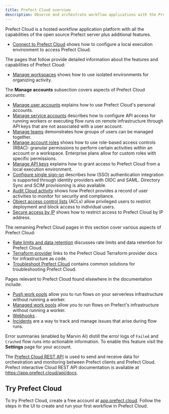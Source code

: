 ```yaml
---
title: Prefect Cloud overview
description: Observe and orchestrate workflow applications with the Prefect Cloud platform.
---
```


Prefect Cloud is a hosted workflow application platform with all the capabilities of the open source Prefect server plus additional features.

- [Connect to Prefect Cloud](/3.0/manage/cloud/connect-to-cloud/) shows how to configure a local execution environment to access Prefect Cloud.

The pages that follow provide detailed information about the features and capabilities of Prefect Cloud:

- [Manage workspaces](/3.0/manage/cloud/workspaces/) shows how to use isolated environments for organizing activity.

The **Manage accounts** subsection covers aspects of Prefect Cloud accounts:
- [Manage user accounts](/3.0/manage/cloud/manage-users/) explains how to use Prefect Cloud's personal accounts.
- [Manage service accounts](/3.0/manage/cloud/manage-users/service-accounts/) describes how to configure API access for running workers or executing flow runs on remote infrastructure through API keys that are not associated with a user account. <span class="badge pro"></span> <span class="badge enterprise"></span>
- [Manage teams](/3.0/manage/cloud/manage-users/manage-teams/) demonstrates how groups of users can be managed together. <span class="badge enterprise"></span>
- [Manage account roles](/3.0/manage/cloud/manage-users/manage-roles/) shows how to use role-based access controls (RBAC): granular permissions to perform certain activities within an account or a workspace. Enterprise plans allow for custom roles with specific permissions. 
- [Manage API keys](/3.0/manage/cloud/manage-users/api-keys/) explains how to grant access to Prefect Cloud from a local execution environment.
- [Configure single sign-on](/3.0/manage/cloud/manage-users/configure-sso/) describes how (SSO) authentication integration is supported through identity providers with OIDC and SAML. Directory Sync and SCIM provisioning is also available. <span class="badge enterprise"></span>
- [Audit Cloud activity](/3.0/manage/cloud/manage-users/audit-logs/) shows how Prefect provides a record of user activities to monitor for security and compliance. <span class="badge pro"></span> <span class="badge enterprise"></span>
- [Object access control lists](/3.0/manage/cloud/manage-users/object-access-control-lists/) (ACLs) allow privileged users to restrict deployment and block access to individual users. <span class="badge enterprise"></span> 
- [Secure access by IP](/3.0/manage/cloud/manage-users/secure-access-by-ip-address/) shows how to restrict access to Prefect Cloud by IP address. <span class="badge enterprise"></span>

The remaining Prefect Cloud pages in this section cover various aspects of Prefect Cloud:

- [Rate limits and data retention](/3.0/manage/cloud/rate-limits/) discusses rate limits and data retention for Prefect Cloud.
- [Terraform provider](https://registry.terraform.io/providers/PrefectHQ/prefect/latest/docs/guides/getting-started) links to the Prefect Cloud Terraform provider docs for infrastructure as code.
- [Troubleshoot Prefect Cloud](/3.0/manage/cloud/troubleshoot-cloud/) contains common solutions for troubleshooting Prefect Cloud.

Pages relevant to Prefect Cloud found elsewhere in the documentation include:

- [Push work pools](/3.0/deploy/infrastructure-examples/serverless/) allow you to run flows on your serverless infrastructure without running a worker.
- [Managed work pools](/3.0/deploy/infrastructure-examples/managed/) allow you to run flows on Prefect's infrastructure without running a worker.
- [Webhooks](/3.0/automate/events/webhook-triggers/) .
- [Incidents](/3.0/automate/incidents/) are a way to track and manage issues that arise during flow runs. <span class="badge enterprise"></span> 

Error summaries (enabled by Marvin AI) distill the error logs of `Failed` and `Crashed` flow runs into actionable information. To enable this feature visit the **Settings** page for your account.

The [Prefect Cloud REST API](/3.0/api-ref/rest-api/) is used to send and receive data for orchestration and monitoring between Prefect clients and Prefect Cloud.
Prefect interactive Cloud REST API documentation is available at <a href="https://app.prefect.cloud/api/docs" target="_blank">https://app.prefect.cloud/api/docs</a>.


## Try Prefect Cloud

To try Prefect Cloud, create a free account at [app.prefect.cloud](https://app.prefect.cloud/).
Follow the steps in the UI to create and run your first workflow in Prefect Cloud. 
